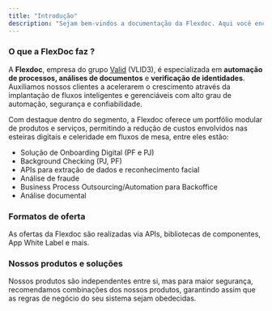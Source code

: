 ```yaml
---
title: "Introdução"
description: "Sejam bem-vindos a documentação da Flexdoc. Aqui você encontra todas as informações necessárias para entender como o nosso sistema funciona para integração.​"
---
```


### O que a FlexDoc faz ?

A **Flexdoc**, empresa do grupo [Valid](https://valid.com/) (VLID3), é especializada em **automação de processos, análises de documentos** e **verificação de identidades**. Auxiliamos nossos clientes a acelerarem o crescimento através da implantação de fluxos inteligentes e gerenciáveis com alto grau de automação, segurança e confiabilidade.

Com destaque dentro do segmento, a Flexdoc oferece um portfólio modular de produtos e serviços, permitindo a redução de custos envolvidos nas esteiras digitais e celeridade em fluxos de mesa, entre eles estão:

- Solução de Onboarding Digital (PF e PJ)
- Background Checking (PJ, PF)
- APIs para extração de dados e reconhecimento facial
- Análise de fraude
- Business Process Outsourcing/Automation para Backoffice
- Análise documental

### Formatos de oferta

As ofertas da Flexdoc são realizadas via APIs, bibliotecas de componentes, App White Label e mais.

### Nossos produtos e soluções

Nossos produtos são independentes entre si, mas para maior segurança, recomendamos combinações dos nossos produtos, garantindo assim que as regras de negócio do seu sistema sejam obedecidas.

<CardGroup cols={2}>
  <Card title="Onboarding Digital (PF e PJ)" icon="badge-check" href="/documentation/onboarding">
    
  </Card>
  <Card title="Background Checking (PJ, PF)" icon="folder-magnifying-glass" href="/documentation/backgroundcheck">
    
  </Card>
  <Card title="APIs para extração de dados e reconhecimento facial" icon="sparkles">
    
  </Card>
  <Card title="Análise de Fraude" icon="sparkles">
    
  </Card>
  <Card title="Business Process Outsourcing/Automation para Backoffice" icon="sparkles">
    
  </Card>
  <Card title="Análise documental" icon="sparkles">
    
  </Card>
</CardGroup>